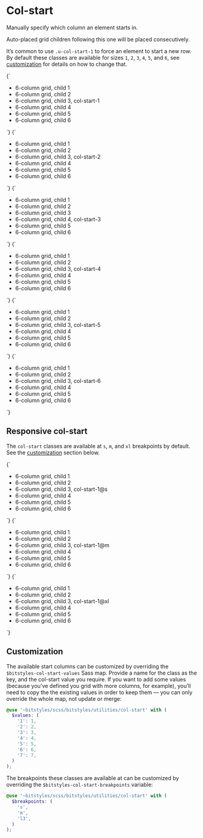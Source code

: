 
<Meta title="Utilities/col-start" />

# Col-start

Manually specify which column an element starts in.

Auto-placed grid children following this one will be placed consecutively.

It’s common to use `.u-col-start-1` to force an element to start a new row. By default these classes are available for sizes `1`, `2`, `3`, `4`, `5`, and `6`, see [customization](#customization) for details on how to change that.

<Canvas isColumn>
  <Story name="u-col-start-1">
    {`
      <ul class="u-grid u-gap-m u-grid-cols-6 u-padding-m u-bg-grayscale-light-1 u-list-none">
        <li class="u-bg-grayscale-light-3 u-padding-m a-card">6-column grid, child 1</li>
        <li class="u-bg-grayscale-light-3 u-padding-m a-card">6-column grid, child 2</li>
        <li class="u-bg-brand-2 u-padding-m a-card u-col-start-1">6-column grid, child 3, col-start-1</li>
        <li class="u-bg-grayscale-light-3 u-padding-m a-card">6-column grid, child 4</li>
        <li class="u-bg-grayscale-light-3 u-padding-m a-card">6-column grid, child 5</li>
        <li class="u-bg-grayscale-light-3 u-padding-m a-card">6-column grid, child 6</li>
      </ul>
    `}
  </Story>
  <Story name="u-col-start-2">
    {`
      <ul class="u-grid u-gap-m u-grid-cols-6 u-padding-m u-bg-grayscale-light-1 u-list-none">
        <li class="u-bg-grayscale-light-3 u-padding-m a-card">6-column grid, child 1</li>
        <li class="u-bg-grayscale-light-3 u-padding-m a-card">6-column grid, child 2</li>
        <li class="u-bg-brand-2 u-padding-m a-card u-col-start-2">6-column grid, child 3, col-start-2</li>
        <li class="u-bg-grayscale-light-3 u-padding-m a-card">6-column grid, child 4</li>
        <li class="u-bg-grayscale-light-3 u-padding-m a-card">6-column grid, child 5</li>
        <li class="u-bg-grayscale-light-3 u-padding-m a-card">6-column grid, child 6</li>
      </ul>
    `}
  </Story>
  <Story name="u-col-start-3">
    {`
      <ul class="u-grid u-gap-m u-grid-cols-6 u-padding-m u-bg-grayscale-light-1 u-list-none">
        <li class="u-bg-grayscale-light-3 u-padding-m a-card">6-column grid, child 1</li>
        <li class="u-bg-grayscale-light-3 u-padding-m a-card">6-column grid, child 2</li>
        <li class="u-bg-grayscale-light-3 u-padding-m a-card">6-column grid, child 3</li>
        <li class="u-bg-brand-2 u-padding-m a-card u-col-start-3">6-column grid, child 4, col-start-3</li>
        <li class="u-bg-grayscale-light-3 u-padding-m a-card">6-column grid, child 5</li>
        <li class="u-bg-grayscale-light-3 u-padding-m a-card">6-column grid, child 6</li>
      </ul>
    `}
  </Story>
  <Story name="u-col-start-4">
    {`
      <ul class="u-grid u-gap-m u-grid-cols-6 u-padding-m u-bg-grayscale-light-1 u-list-none">
        <li class="u-bg-grayscale-light-3 u-padding-m a-card">6-column grid, child 1</li>
        <li class="u-bg-grayscale-light-3 u-padding-m a-card">6-column grid, child 2</li>
        <li class="u-bg-brand-2 u-padding-m a-card u-col-start-4">6-column grid, child 3, col-start-4</li>
        <li class="u-bg-grayscale-light-3 u-padding-m a-card">6-column grid, child 4</li>
        <li class="u-bg-grayscale-light-3 u-padding-m a-card">6-column grid, child 5</li>
        <li class="u-bg-grayscale-light-3 u-padding-m a-card">6-column grid, child 6</li>
      </ul>
    `}
  </Story>
  <Story name="u-col-start-5">
    {`
      <ul class="u-grid u-gap-m u-grid-cols-6 u-padding-m u-bg-grayscale-light-1 u-list-none">
        <li class="u-bg-grayscale-light-3 u-padding-m a-card">6-column grid, child 1</li>
        <li class="u-bg-grayscale-light-3 u-padding-m a-card">6-column grid, child 2</li>
        <li class="u-bg-brand-2 u-padding-m a-card u-col-start-5">6-column grid, child 3, col-start-5</li>
        <li class="u-bg-grayscale-light-3 u-padding-m a-card">6-column grid, child 4</li>
        <li class="u-bg-grayscale-light-3 u-padding-m a-card">6-column grid, child 5</li>
        <li class="u-bg-grayscale-light-3 u-padding-m a-card">6-column grid, child 6</li>
      </ul>
    `}
  </Story>
  <Story name="u-col-start-6">
    {`
      <ul class="u-grid u-gap-m u-grid-cols-6 u-padding-m u-bg-grayscale-light-1 u-list-none">
        <li class="u-bg-grayscale-light-3 u-padding-m a-card">6-column grid, child 1</li>
        <li class="u-bg-grayscale-light-3 u-padding-m a-card">6-column grid, child 2</li>
        <li class="u-bg-brand-2 u-padding-m a-card u-col-start-6">6-column grid, child 3, col-start-6</li>
        <li class="u-bg-grayscale-light-3 u-padding-m a-card">6-column grid, child 4</li>
        <li class="u-bg-grayscale-light-3 u-padding-m a-card">6-column grid, child 5</li>
        <li class="u-bg-grayscale-light-3 u-padding-m a-card">6-column grid, child 6</li>
      </ul>
    `}
  </Story>
</Canvas>

## Responsive col-start

The `col-start` classes are available at `s`, `m`, and `xl` breakpoints by default. See the [customization](#customization) section below.

<Canvas isColumn>
  <Story name="u-col-start-1@s">
    {`
      <ul class="u-grid u-gap-m u-grid-cols-6 u-padding-m u-bg-grayscale-light-1 u-list-none">
        <li class="u-bg-grayscale-light-3 u-padding-m a-card">6-column grid, child 1</li>
        <li class="u-bg-grayscale-light-3 u-padding-m a-card">6-column grid, child 2</li>
        <li class="u-bg-brand-2 u-padding-m a-card u-col-start-1@s">6-column grid, child 3, col-start-1@s</li>
        <li class="u-bg-grayscale-light-3 u-padding-m a-card">6-column grid, child 4</li>
        <li class="u-bg-grayscale-light-3 u-padding-m a-card">6-column grid, child 5</li>
        <li class="u-bg-grayscale-light-3 u-padding-m a-card">6-column grid, child 6</li>
      </ul>
    `}
  </Story>
  <Story name="u-col-start-1@m">
    {`
      <ul class="u-grid u-gap-m u-grid-cols-6 u-padding-m u-bg-grayscale-light-1 u-list-none">
        <li class="u-bg-grayscale-light-3 u-padding-m a-card">6-column grid, child 1</li>
        <li class="u-bg-grayscale-light-3 u-padding-m a-card">6-column grid, child 2</li>
        <li class="u-bg-brand-2 u-padding-m a-card u-col-start-1@m">6-column grid, child 3, col-start-1@m</li>
        <li class="u-bg-grayscale-light-3 u-padding-m a-card">6-column grid, child 4</li>
        <li class="u-bg-grayscale-light-3 u-padding-m a-card">6-column grid, child 5</li>
        <li class="u-bg-grayscale-light-3 u-padding-m a-card">6-column grid, child 6</li>
      </ul>
    `}
  </Story>
  <Story name="u-col-start-1@xl">
    {`
      <ul class="u-grid u-gap-m u-grid-cols-6 u-padding-m u-bg-grayscale-light-1 u-list-none">
        <li class="u-bg-grayscale-light-3 u-padding-m a-card">6-column grid, child 1</li>
        <li class="u-bg-grayscale-light-3 u-padding-m a-card">6-column grid, child 2</li>
        <li class="u-bg-brand-2 u-padding-m a-card u-col-start-1@xl">6-column grid, child 3, col-start-1@xl</li>
        <li class="u-bg-grayscale-light-3 u-padding-m a-card">6-column grid, child 4</li>
        <li class="u-bg-grayscale-light-3 u-padding-m a-card">6-column grid, child 5</li>
        <li class="u-bg-grayscale-light-3 u-padding-m a-card">6-column grid, child 6</li>
      </ul>
    `}
  </Story>
</Canvas>

## Customization

The available start columns can be customized by overriding the `$bitstyles-col-start-values` Sass map. Provide a name for the class as the key, and the col-start value you require. If you want to add some values (because you’ve defined you grid with more columns, for example), you’ll need to copy the the existing values in order to keep them — you can only override the whole map, not update or merge:

```scss
@use '~bitstyles/scss/bitstyles/utilities/col-start' with (
  $values: (
    '1': 1,
    '2': 2,
    '3': 3,
    '4': 4,
    '5': 5,
    '6': 6,
    '7': 7,
  )
);
```

The breakpoints these classes are available at can be customized by overriding the `$bitstyles-col-start-breakpoints` variable:

```scss
@use '~bitstyles/scss/bitstyles/utilities/col-start' with (
  $breakpoints: (
    's',
    'm',
    'l3',
  )
);
```
